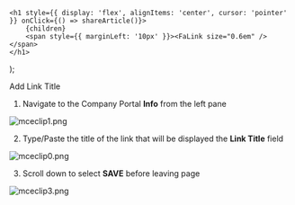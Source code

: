 

    <h1 style={{ display: 'flex', alignItems: 'center', cursor: 'pointer' }} onClick={() => shareArticle()}>
        {children} 
        <span style={{ marginLeft: '10px' }}><FaLink size="0.6em" /></span>
    </h1>
);

<ToastContainer />

<ClickableTitle>Add Link Title</ClickableTitle>




1. Navigate to the Company Portal **Info** from the left pane


![mceclip1.png](../../../resources/article-images/4495112369043-Add-Link-Title_1.png)


2. Type/Paste the title of the link that will be displayed the **Link Title** field


![mceclip0.png](../../../resources/article-images/4495112369043-Add-Link-Title_2.png)


3. Scroll down to select **SAVE** before leaving page


![mceclip3.png](../../../resources/article-images/4495112369043-Add-Link-Title_3.png)



